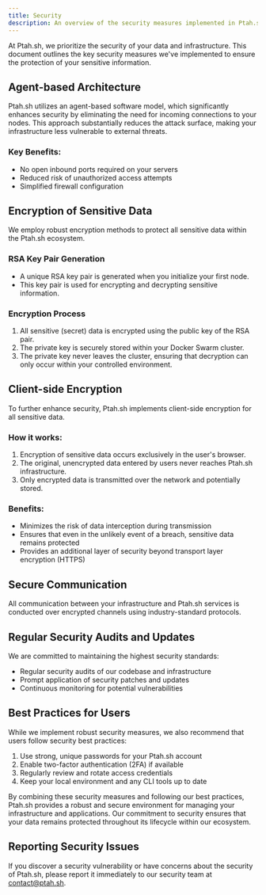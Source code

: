 ```yaml
---
title: Security
description: An overview of the security measures implemented in Ptah.sh to protect your data and infrastructure.
---
```



At Ptah.sh, we prioritize the security of your data and infrastructure. This document outlines the key security measures we've implemented to ensure the protection of your sensitive information.

## Agent-based Architecture

Ptah.sh utilizes an agent-based software model, which significantly enhances security by eliminating the need for incoming connections to your nodes. This approach substantially reduces the attack surface, making your infrastructure less vulnerable to external threats.

### Key Benefits:
- No open inbound ports required on your servers
- Reduced risk of unauthorized access attempts
- Simplified firewall configuration

## Encryption of Sensitive Data

We employ robust encryption methods to protect all sensitive data within the Ptah.sh ecosystem.

### RSA Key Pair Generation
- A unique RSA key pair is generated when you initialize your first node.
- This key pair is used for encrypting and decrypting sensitive information.

### Encryption Process
1. All sensitive (secret) data is encrypted using the public key of the RSA pair.
2. The private key is securely stored within your Docker Swarm cluster.
3. The private key never leaves the cluster, ensuring that decryption can only occur within your controlled environment.

## Client-side Encryption

To further enhance security, Ptah.sh implements client-side encryption for all sensitive data.

### How it works:
1. Encryption of sensitive data occurs exclusively in the user's browser.
2. The original, unencrypted data entered by users never reaches Ptah.sh infrastructure.
3. Only encrypted data is transmitted over the network and potentially stored.

### Benefits:
- Minimizes the risk of data interception during transmission
- Ensures that even in the unlikely event of a breach, sensitive data remains protected
- Provides an additional layer of security beyond transport layer encryption (HTTPS)

## Secure Communication

All communication between your infrastructure and Ptah.sh services is conducted over encrypted channels using industry-standard protocols.

## Regular Security Audits and Updates

We are committed to maintaining the highest security standards:

- Regular security audits of our codebase and infrastructure
- Prompt application of security patches and updates
- Continuous monitoring for potential vulnerabilities

## Best Practices for Users

While we implement robust security measures, we also recommend that users follow security best practices:

1. Use strong, unique passwords for your Ptah.sh account
2. Enable two-factor authentication (2FA) if available
3. Regularly review and rotate access credentials
4. Keep your local environment and any CLI tools up to date

By combining these security measures and following our best practices, Ptah.sh provides a robust and secure environment for managing your infrastructure and applications. Our commitment to security ensures that your data remains protected throughout its lifecycle within our ecosystem.

## Reporting Security Issues

If you discover a security vulnerability or have concerns about the security of Ptah.sh, please report it immediately to our security team at contact@ptah.sh.

<DocsCTA />
